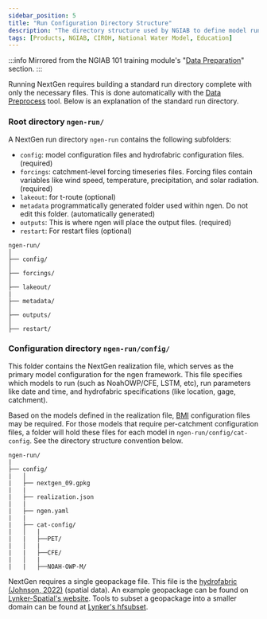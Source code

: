 ```yaml
---
sidebar_position: 5
title: "Run Configuration Directory Structure"
description: "The directory structure used by NGIAB to define model runs."
tags: [Products, NGIAB, CIROH, National Water Model, Education]
---
```


:::info
Mirrored from the NGIAB 101 training module's "[Data Preparation](https://docs.ciroh.org/training-NGIAB-101/data-preparation.html)" section.
:::

Running NextGen requires building a standard run directory complete with only the necessary files. This is done automatically with the [Data Preprocess](/docs/products/ngiab/components/ngiab-preprocessor) tool. Below is an explanation of the standard run directory.

### Root directory `ngen-run/`

A NextGen run directory `ngen-run` contains the following subfolders:

- `config`:  model configuration files and hydrofabric configuration files. (required)
- `forcings`: catchment-level forcing timeseries files. Forcing files contain variables like wind speed, temperature, precipitation, and solar radiation. (required)
- `lakeout`: for t-route  (optional)
- `metadata` programmatically generated folder used within ngen. Do not edit this folder. (automatically generated)
- `outputs`: This is where ngen will place the output files. (required)
- `restart`: For restart files (optional)

```
ngen-run/
│
├── config/
│
├── forcings/
│
├── lakeout/
|
├── metadata/
│
├── outputs/
│
├── restart/
```
 
### Configuration directory `ngen-run/config/`
This folder contains the NextGen realization file, which serves as the primary model configuration for the ngen framework. This file specifies which models to run (such as NoahOWP/CFE, LSTM, etc), run parameters like date and time, and hydrofabric specifications (like location, gage, catchment).

Based on the models defined in the realization file, [BMI](https://bmi.csdms.io/en/stable/index.html) configuration files may be required. For those models that require per-catchment configuration files, a folder will hold these files for each model in `ngen-run/config/cat-config`. See the directory structure convention below.

```
ngen-run/
|
├── config/
|   │
|   ├── nextgen_09.gpkg
|   |
|   ├── realization.json
|   |
|   ├── ngen.yaml
|   |
|   ├── cat-config/
|   │   |
|   |   ├──PET/
|   │   |
|   |   ├──CFE/
|   │   |
|   |   ├──NOAH-OWP-M/
```

NextGen requires a single geopackage file. This file is the [hydrofabric (Johnson, 2022)](https://mikejohnson51.github.io/hyAggregate/) (spatial data). An example geopackage can be found on [Lynker-Spatial's website](https://www.lynker-spatial.com/data?path=hydrofabric%2Fv2.2%2F). Tools to subset a geopackage into a smaller domain can be found at [Lynker's hfsubset](https://github.com/LynkerIntel/hfsubset). 